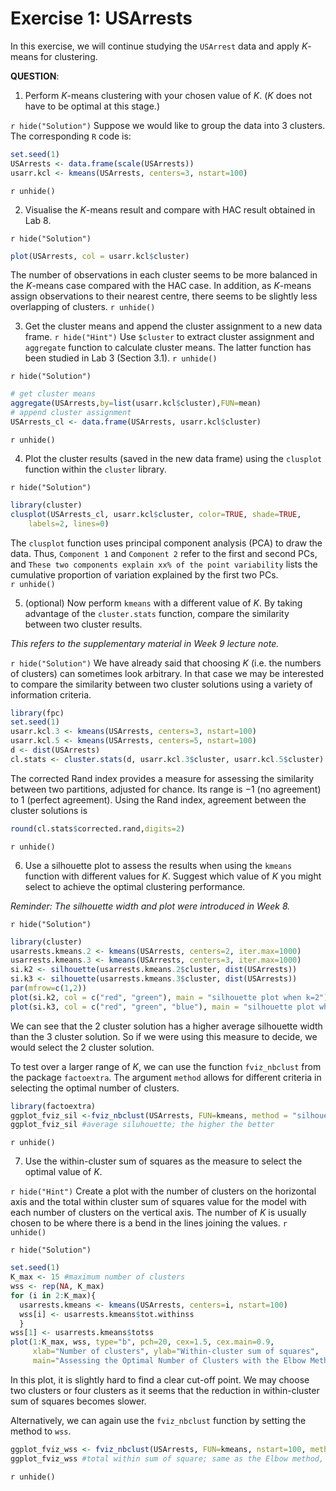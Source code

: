 # Exercise 1: USArrests

In this exercise, we will continue studying the `USArrest` data and apply $K$-means for clustering. 

**QUESTION**:

1. Perform $K$-means clustering with your chosen value of $K$. ($K$ does not have to be optimal at this stage.)

`r hide("Solution")`
Suppose we would like to group the data into 3 clusters. The corresponding `R` code is:
```r
set.seed(1)
USArrests <- data.frame(scale(USArrests))
usarr.kcl <- kmeans(USArrests, centers=3, nstart=100)
```
`r unhide()`

2. Visualise the $K$-means result and compare with HAC result obtained in Lab 8.  

`r hide("Solution")`
```r
plot(USArrests, col = usarr.kcl$cluster)
```
The number of observations in each cluster seems to be more balanced in the $K$-means case compared with the HAC case. In addition, as $K$-means assign observations to their nearest centre, there seems to be slightly less overlapping of clusters. 
`r unhide()`

3. Get the cluster means and append the cluster assignment to a new data frame.
`r hide("Hint")`
Use `$cluster` to extract cluster assignment and `aggregate` function to calculate cluster means. The latter function has been studied in Lab 3 (Section 3.1). 
`r unhide()`

`r hide("Solution")`
```r
# get cluster means
aggregate(USArrests,by=list(usarr.kcl$cluster),FUN=mean)
# append cluster assignment
USArrests_cl <- data.frame(USArrests, usarr.kcl$cluster)
```
`r unhide()`

4. Plot the cluster results (saved in the new data frame) using the `clusplot` function within the `cluster` library.

`r hide("Solution")`
```r
library(cluster)
clusplot(USArrests_cl, usarr.kcl$cluster, color=TRUE, shade=TRUE,
  	labels=2, lines=0)
```

The `clusplot` function uses principal component analysis (PCA) to draw the data. Thus, `Component 1` and `Component 2` refer to the first and second PCs, and `These two components explain xx% of the point variability` lists the cumulative proportion of variation explained by the first two PCs.  
`r unhide()`

5. (optional) Now perform `kmeans` with a different value of $K$. By taking advantage of the `cluster.stats` function, compare the similarity between two cluster results. 

*This refers to the supplementary material in Week 9 lecture note.*

`r hide("Solution")`
We have already said that choosing $K$ (i.e. the numbers of clusters) can sometimes look arbitrary. In that case we may be interested to compare the similarity between two cluster solutions using a variety of information criteria.

```r
library(fpc)
set.seed(1)
usarr.kcl.3 <- kmeans(USArrests, centers=3, nstart=100)
usarr.kcl.5 <- kmeans(USArrests, centers=5, nstart=100)
d <- dist(USArrests)
cl.stats <- cluster.stats(d, usarr.kcl.3$cluster, usarr.kcl.5$cluster)
```

The corrected Rand index provides a measure for assessing the similarity between two partitions, adjusted for chance. Its range is $-1$ (no agreement) to $1$ (perfect agreement). Using the Rand index, agreement between the cluster solutions is
```r
round(cl.stats$corrected.rand,digits=2)
```
`r unhide()`

6. Use a silhouette plot to assess the results when using the `kmeans` function with different values for $K$. Suggest which value of $K$ you might select to achieve the optimal clustering performance. 

*Reminder: The silhouette width and plot were introduced in Week 8.*

`r hide("Solution")`

```r
library(cluster)
usarrests.kmeans.2 <- kmeans(USArrests, centers=2, iter.max=1000)
usarrests.kmeans.3 <- kmeans(USArrests, centers=3, iter.max=1000)
si.k2 <- silhouette(usarrests.kmeans.2$cluster, dist(USArrests))
si.k3 <- silhouette(usarrests.kmeans.3$cluster, dist(USArrests))
par(mfrow=c(1,2))
plot(si.k2, col = c("red", "green"), main = "silhouette plot when k=2")
plot(si.k3, col = c("red", "green", "blue"), main = "silhouette plot when k=3")
```

We can see that the 2 cluster solution has a higher average silhouette width than the 3 cluster solution. So if we were using this measure to decide, we would select the 2 cluster solution.

To test over a larger range of $K$, we can use the function `fviz_nbclust` from the package `factoextra`. The argument `method` allows for different criteria in selecting the optimal number of clusters.

```r
library(factoextra)
ggplot_fviz_sil <-fviz_nbclust(USArrests, FUN=kmeans, method = "silhouette")
ggplot_fviz_sil #average siluhouette; the higher the better
```
`r unhide()`

7. Use the within-cluster sum of squares as the measure to select the optimal value of $K$.

`r hide("Hint")`
Create a plot with the number of clusters on the horizontal axis and the total within cluster sum of squares value for the model with each number of clusters on the vertical axis. The number of $K$ is usually chosen to be where there is a bend in the lines joining the values.
`r unhide()`

`r hide("Solution")`

```r
set.seed(1)
K_max <- 15 #maximum number of clusters
wss <- rep(NA, K_max)
for (i in 2:K_max){
  usarrests.kmeans <- kmeans(USArrests, centers=i, nstart=100)
  wss[i] <- usarrests.kmeans$tot.withinss
  }
wss[1] <- usarrests.kmeans$totss
plot(1:K_max, wss, type="b", pch=20, cex=1.5, cex.main=0.9,
     xlab="Number of clusters", ylab="Within-cluster sum of squares",
     main="Assessing the Optimal Number of Clusters with the Elbow Method")
```

In this plot, it is slightly hard to find a clear cut-off point. We may choose two clusters or four clusters as it seems that the reduction in within-cluster sum of squares becomes slower. 

Alternatively, we can again use the `fviz_nbclust` function by setting the method to `wss`. 
```r
ggplot_fviz_wss <- fviz_nbclust(USArrests, FUN=kmeans, nstart=100, method = "wss")
ggplot_fviz_wss #total within sum of square; same as the Elbow method, look at the knee
```

`r unhide()`